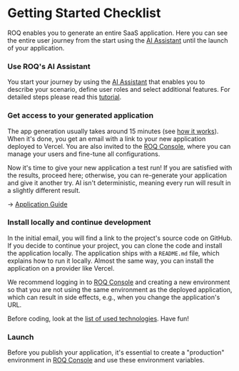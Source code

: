 
# Getting Started Checklist

ROQ enables you to generate an entire SaaS application. Here you can see the entire user journey from the start using
the [AI Assistant](https://app.roq.ai/) until the launch of your application.

<Steps>

### Use ROQ's AI Assistant

You start your journey by using the [AI Assistant](https://app.roq.ai/) that enables you to describe your scenario, define user roles and select additional features. For detailed steps please read this [tutorial](/getting-started/tutorials/generate-application).

### Get access to your generated application

The app generation usually takes around 15 minutes (see [how it works](/getting-started/how-it-works)). When it's done,
you get an email with a link to your new application deployed to Vercel. You are also invited to the [ROQ Console](https://console.roq.tech/),
where you can manage your users and fine-tune all configurations.

Now it's time to give your new application a test run! If you are satisfied with the results, proceed here; otherwise,
you can re-generate your application and give it another try. AI isn't deterministic, meaning every run will result in a
slightly different result.

→️ [Application Guide](/getting-started/app-guide)

### Install locally and continue development

In the initial email, you will find a link to the project's source code on GitHub. If you decide to continue your
project, you can clone the code and install the application locally. The application ships with a `README.md` file,
which explains how to run it locally. Almost the same way, you can install the application on a provider like Vercel.

We recommend logging in to [ROQ Console](https://console.roq.tech/) and creating a new environment so that you are not
using the same environment as the deployed application, which can result in side effects, e.g., when you change the
application's URL.

Before coding, look at the [list of used technologies](/getting-started/technology-stack). Have fun!

### Launch

Before you publish your application, it's essential to create a "production" environment in
[ROQ Console](https://console.roq.tech/) and use these environment variables.



</Steps>
